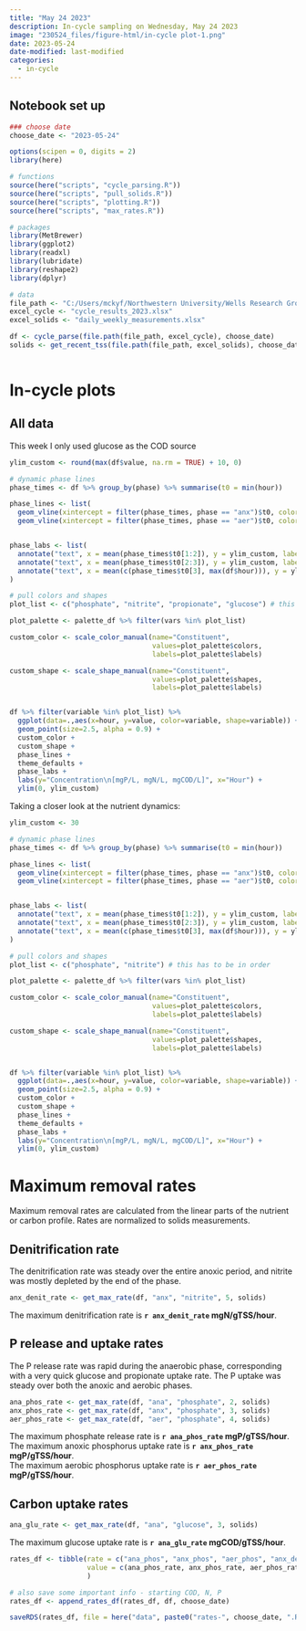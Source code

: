 ```yaml
---
title: "May 24 2023"
description: In-cycle sampling on Wednesday, May 24 2023
image: "230524_files/figure-html/in-cycle plot-1.png"
date: 2023-05-24
date-modified: last-modified
categories:
  - in-cycle
---
```



## Notebook set up

```r
### choose date 
choose_date <- "2023-05-24" 

options(scipen = 0, digits = 2)
library(here)

# functions
source(here("scripts", "cycle_parsing.R"))
source(here("scripts", "pull_solids.R"))
source(here("scripts", "plotting.R"))
source(here("scripts", "max_rates.R"))

# packages
library(MetBrewer)
library(ggplot2)
library(readxl)
library(lubridate)
library(reshape2)
library(dplyr)

# data
file_path <- "C:/Users/mckyf/Northwestern University/Wells Research Group - CANDO+P Reactor/04 Performance data"
excel_cycle <- "cycle_results_2023.xlsx"
excel_solids <- "daily_weekly_measurements.xlsx"

df <- cycle_parse(file.path(file_path, excel_cycle), choose_date)
solids <- get_recent_tss(file.path(file_path, excel_solids), choose_date)
  

```



# In-cycle plots
## All data

This week I only used glucose as the COD source

```r

ylim_custom <- round(max(df$value, na.rm = TRUE) + 10, 0)

# dynamic phase lines
phase_times <- df %>% group_by(phase) %>% summarise(t0 = min(hour))

phase_lines <- list(
  geom_vline(xintercept = filter(phase_times, phase == "anx")$t0, color="grey"),
  geom_vline(xintercept = filter(phase_times, phase == "aer")$t0, color="grey"))


phase_labs <- list(
  annotate("text", x = mean(phase_times$t0[1:2]), y = ylim_custom, label = "anaerobic"),
  annotate("text", x = mean(phase_times$t0[2:3]), y = ylim_custom, label = "anoxic"),
  annotate("text", x = mean(c(phase_times$t0[3], max(df$hour))), y = ylim_custom, label = "aerobic")
)

# pull colors and shapes
plot_list <- c("phosphate", "nitrite", "propionate", "glucose") # this has to be in order

plot_palette <- palette_df %>% filter(vars %in% plot_list)

custom_color <- scale_color_manual(name="Constituent",
                                   values=plot_palette$colors,
                                   labels=plot_palette$labels)

custom_shape <- scale_shape_manual(name="Constituent",
                                   values=plot_palette$shapes,
                                   labels=plot_palette$labels)


df %>% filter(variable %in% plot_list) %>%
  ggplot(data=.,aes(x=hour, y=value, color=variable, shape=variable)) +
  geom_point(size=2.5, alpha = 0.9) +
  custom_color +
  custom_shape +
  phase_lines +
  theme_defaults +
  phase_labs +
  labs(y="Concentration\n[mgP/L, mgN/L, mgCOD/L]", x="Hour") +
  ylim(0, ylim_custom)

```

Taking a closer look at the nutrient dynamics:

```r

ylim_custom <- 30

# dynamic phase lines
phase_times <- df %>% group_by(phase) %>% summarise(t0 = min(hour))

phase_lines <- list(
  geom_vline(xintercept = filter(phase_times, phase == "anx")$t0, color="grey"),
  geom_vline(xintercept = filter(phase_times, phase == "aer")$t0, color="grey"))


phase_labs <- list(
  annotate("text", x = mean(phase_times$t0[1:2]), y = ylim_custom, label = "anaerobic"),
  annotate("text", x = mean(phase_times$t0[2:3]), y = ylim_custom, label = "anoxic"),
  annotate("text", x = mean(c(phase_times$t0[3], max(df$hour))), y = ylim_custom, label = "aerobic")
)

# pull colors and shapes
plot_list <- c("phosphate", "nitrite") # this has to be in order

plot_palette <- palette_df %>% filter(vars %in% plot_list)

custom_color <- scale_color_manual(name="Constituent",
                                   values=plot_palette$colors,
                                   labels=plot_palette$labels)

custom_shape <- scale_shape_manual(name="Constituent",
                                   values=plot_palette$shapes,
                                   labels=plot_palette$labels)


df %>% filter(variable %in% plot_list) %>%
  ggplot(data=.,aes(x=hour, y=value, color=variable, shape=variable)) +
  geom_point(size=2.5, alpha = 0.9) +
  custom_color +
  custom_shape +
  phase_lines +
  theme_defaults +
  phase_labs +
  labs(y="Concentration\n[mgP/L, mgN/L, mgCOD/L]", x="Hour") +
  ylim(0, ylim_custom)


```



# Maximum removal rates

Maximum removal rates are calculated from the linear parts of the nutrient or carbon profile. Rates are normalized to solids measurements. 

## Denitrification rate

The denitrification rate was steady over the entire anoxic period, and nitrite was mostly depleted by the end of the phase. 

```r

anx_denit_rate <- get_max_rate(df, "anx", "nitrite", 5, solids)

```

The maximum denitrification rate is **`r anx_denit_rate` mgN/gTSS/hour**. 


## P release and uptake rates

The P release rate was rapid during the anaerobic phase, corresponding with a very quick glucose and propionate uptake rate. The P uptake was steady over both the anoxic and aerobic phases.

```r

ana_phos_rate <- get_max_rate(df, "ana", "phosphate", 2, solids)
anx_phos_rate <- get_max_rate(df, "anx", "phosphate", 3, solids)
aer_phos_rate <- get_max_rate(df, "aer", "phosphate", 4, solids)

```

The maximum phosphate release rate is **`r ana_phos_rate` mgP/gTSS/hour**.   
The maximum anoxic phosphorus uptake rate is **`r anx_phos_rate` mgP/gTSS/hour**.  
The maximum aerobic phosphorus uptake rate is **`r aer_phos_rate` mgP/gTSS/hour**.  


## Carbon uptake rates

```r

ana_glu_rate <- get_max_rate(df, "ana", "glucose", 3, solids)

```

The maximum glucose uptake rate is **`r ana_glu_rate` mgCOD/gTSS/hour**.



```r
rates_df <- tibble(rate = c("ana_phos", "anx_phos", "aer_phos", "anx_denit", "ana_glu"),
                   value = c(ana_phos_rate, anx_phos_rate, aer_phos_rate, anx_denit_rate, ana_glu_rate),
                   )

# also save some important info - starting COD, N, P
rates_df <- append_rates_df(rates_df, df, choose_date)

saveRDS(rates_df, file = here("data", paste0("rates-", choose_date, ".RDS")))

```
